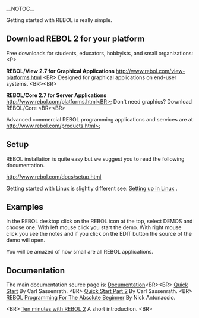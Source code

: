 __NOTOC__

Getting started with REBOL is really simple.

== Download REBOL 2 for your platform==

Free downloads for students, educators, hobbyists, and small organizations:&lt;P&gt;

'''REBOL/View 2.7 for Graphical Applications''' http://www.rebol.com/view-platforms.html &lt;BR&gt;
Designed for graphical applications on end-user systems. &lt;BR&gt;&lt;BR&gt;

'''REBOL/Core 2.7 for Server Applications''' http://www.rebol.com/platforms.html&lt;BR&gt;
Don't need graphics? Download REBOL/Core &lt;BR&gt;&lt;BR&gt;

Advanced commercial REBOL programming applications and services are at http://www.rebol.com/products.html&gt;

==Setup==

REBOL installation is quite easy but we suggest you to read the following documentation.

http://www.rebol.com/docs/setup.html


Getting started with Linux is slightly different see: [[Setting up in Linux]] .

==Examples==

In the REBOL desktop click on the REBOL icon at the top, select DEMOS and choose one. With left mouse click you start the demo. With right mouse click you see the notes and if you click on the EDIT button the source of the demo will open.

You will be amazed of how small are all REBOL applications.

==Documentation==

The main documentation source page is: [[R2_Documentation|Documentation]]&lt;BR&gt;&lt;BR&gt;
[http://www.rebol.com/docs/quick-start.html Quick Start] By Carl Sassenrath.
&lt;BR&gt;
[http://www.rebol.com/docs/quick-start2.html Quick Start Part 2] By Carl Sassenrath.
&lt;BR&gt;
[http://musiclessonz.com/rebol_tutorial.html REBOL Programming For The Absolute Beginner] By Nick Antonaccio.

&lt;BR&gt;
[[Rebol2:TenMinutesGuide|Ten minutes with REBOL 2]]  A short introduction.
&lt;BR&gt;